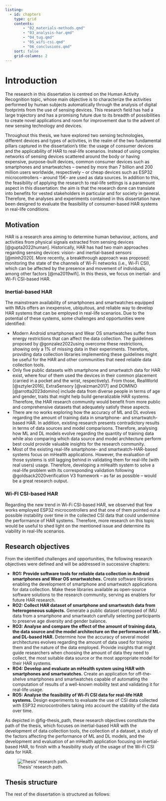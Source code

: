 ```yaml
---
listing: 
  - id: chapters
    type: grid
    contents: 
        - "02_materials-methods.qmd"
        - "03_analysis-har.qmd"
        - "04_tug.qmd"
        - "05_wifi-csi.qmd"
        - "06_conclusions.qmd"
    sort: false
    grid-columns: 2
---
```


# Introduction {#sec-introduction}

The research in this dissertation is centred on the Human Activity Recognition topic, whose main objective is to characterize the activities performed by human subjects automatically through the analysis of digital footprints from the use of sensing devices. This research field has had a large trajectory and has a promising future due to its breadth of possibilities to create novel applications and room for improvement due to the advent of new sensing technology and devices. 

Throughout this thesis, we have explored two sensing technologies, different devices and types of activities, in the realm of the two fundamental pillars captured in the dissertation's title: the usage of consumer devices and the applicability of HAR to real-life scenarios. Instead of using complex networks of sensing devices scattered around the body or having expensive, purpose-built devices, common consumer devices such as smartphones and smartwatches -- owned by more than $7$ billion and $200$ million users worldwide, respectively -- or cheap devices such as ESP32 microcontrollers -- around $15$€-- are used as data sources. In addition to this, the feasibility of applying the research to real-life settings is a paramount aspect in this dissertation: the aim is that the research done can translate into benefits for vested stakeholders in particular and for society in general. Therefore, the analyses and experiments contained in this dissertation have been designed to evaluate the feasibility of consumer-based HAR systems in real-life conditions.

## Motivation
HAR is a research area aiming to determine human behaviour, actions, and activities from physical signals extracted from sensing devices [@gupta2022human]. Historically, HAR has had two main approaches regarding sensing devices: vision- and inertial-based sensors [@minh2020]. More recently, a breakthrough approach was proposed: monitoring the state of the channels of Wi-Fi networks (i.e., Wi-Fi CSI), which can be affected by the presence and movement of individuals, among other factors [@ma2019wifi]. In this thesis, we focus on inertial- and Wi-Fi CSI-based HAR.

### Inertial-based HAR
The mainstream availability of smartphones and smartwatches equipped with IMUs offers an inexpensive, ubiquitous, and reliable way to develop HAR systems that can be employed in real-life scenarios. Due to the potential of these systems, some challenges and opportunities were identified:

- Modern Android smartphones and  Wear OS smartwatches suffer from energy restrictions that can affect the data collection. The guidelines proposed by @gonzalez2022using overcome these restrictions, showing only a $1\%$ of missing data in their experiments. Therefore, providing data collection libraries implementing these guidelines might be useful for the HAR and other communities that need reliable data collection tools.
- Only five public datasets with smartphone and smartwatch data for HAR exist, where four of them used the devices in their common placement (carried in a pocket and the wrist, respectively). From those, RealWorld [@sztyler2016],  ExtraSensory [@vaizman2017] and DOMINO [@arrotta2023domino] include data from diverse people in terms of age and gender, traits that might help build generalizable HAR systems. Therefore, the HAR research community would benefit from more public and comprehensive datasets that adequately satisfy these aspects.
- There are no works exploring how the accuracy of ML and DL evolves regarding the amount of training data in smartphone- and smartwatch-based HAR. In addition, existing research presents contradictory results in terms of data sources and model comparisons. Therefore, analysing how ML and DL models evolve regarding the quantity of training data while also comparing which data source and model architecture perform best could provide valuable insights for the research community.
- Most of the existing real-life smartphone- and smartwatch-HAR-based systems focus on mHealth applications. However, the evaluation of those systems is still lagging behind in validating them for real-life (with real users) usage. Therefore, developing a mHealth system to solve a real-life problem with its corresponding validation following @goldsack2020verification V3 framework -- as far as possible -- would be a great research output.


### Wi-FI CSI-based HAR
Regarding the new trend in Wi-Fi CSI-based HAR, we observed that few works employed ESP32 microcontrollers and that one of them pointed out a possible instability over time in the collected CSI data that could undermine the performance of HAR systems. Therefore, more research on this topic would be useful to shed light on the mentioned issue and determine its viability in real-life scenarios.

## Research objectives
From the identified challenges and opportunities, the following research objectives were defined and will be addressed in successive chapters:

- **RO1: Provide software tools for reliable data collection in Android smartphones and Wear OS smartwatches.** Create software libraries enabling the development of smartphone and smartwatch applications for data collection. Make these libraries available as open-source software solutions to the research community, serving as enablers for future HAR research.
- **RO2: Collect HAR dataset of smartphone and smartwatch data from heterogeneous subjects.** Generate a public dataset composed of IMU data from a smartphone and smartwatch carefully selecting participants to preserve age diversity and gender balance. 
- **RO3: Analyse and compare the effect of the amount of training data, the data source and the model architecture on the performance of ML- and DL-based HAR.** Determine how the accuracy of several model architectures evolves regarding the amount of data used for training them and the nature of the data employed. Provide insights that might guide researchers when choosing the amount of data they need to collect, the most suitable data source or the most appropriate model for their HAR systems.
- **RO4: Develop and evaluate an mHealth system using HAR with smartphones and smartwatches.** Create an application for off-the-shelve smartphones and smartwatches capable of automating the computation of results of a well-known mobility test and validating it for real-life usage.
- **RO5: Analyse the feasibility of Wi-Fi CSI data for real-life HAR systems.** Design experiments to evaluate the use of CSI data collected with ESP32 microcontrollers taking into account the stability of the data over time.

As depicted in @fig-thesis_path, these research objectives constitute the path of the thesis, which focuses on inertial-based HAR with the development of data collection tools, the collection of a dataset, a study of the factors affecting the performance of ML and DL models, and the development and evaluation of an mHealth application focusing on inertial-based HAR, to finish with a feasibility study of the usage of the Wi-Fi CSI data for HAR.

![Thesis' research path.](figs/thesis-path.png){#fig-thesis_path .lightbox}

## Thesis structure
The rest of the dissertation is structured as follows:

:::{#chapters}
:::
